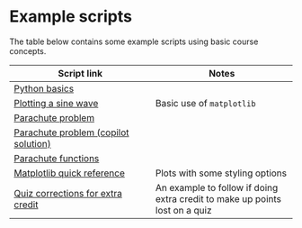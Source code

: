 # Example scripts

The table below contains some example scripts using basic course concepts.

| Script link | Notes |
|----|----|
| [Python basics](/examples/02_python_basics.ipynb) | |
| [Plotting a sine wave](/examples/00_plotting_a_sine_wave.ipynb) | Basic use of `matplotlib` |
| [Parachute problem](/examples/03_parachute.ipynb) |  |
| [Parachute problem (copilot solution)](/examples/03_parachute_copilot.ipynb) |  |
| [Parachute functions](/examples/05_parachute_functions.ipynb) |  |
| [Matplotlib quick reference](/examples/matplotlib_quick_ref.ipynb) | Plots with some styling options |
| [Quiz corrections for extra credit](/examples/quiz_correction.ipynb) | An example to follow if doing extra credit to make up points lost on a quiz |
